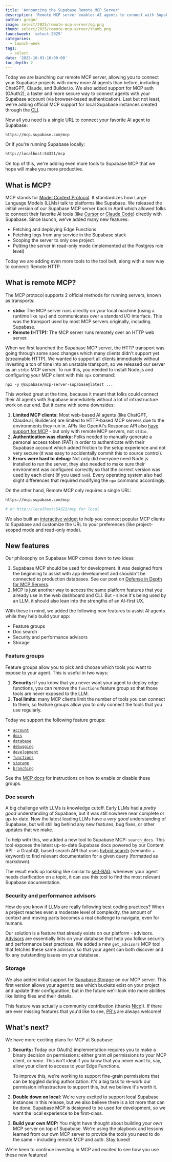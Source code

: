 ```yaml
---
title: 'Announcing the Supabase Remote MCP Server'
description: 'Remote MCP server enables AI agents to connect with Supabase projects.'
author: gregnr
image: select/2025/remote-mcp-server/og.png
thumb: select/2025/remote-mcp-server/thumb.png
launchweek: 'select-2025'
categories:
  - launch-week
tags:
  - select
date: '2025-10-03:10:00:00'
toc_depth: 2
---
```


Today we are launching our remote MCP server, allowing you to connect your Supabase projects with _many_ more AI agents than before, including ChatGPT, Claude, and Builder.io. We also added support for MCP auth (OAuth2), a faster and more secure way to connect agents with your Supabase account (via browser-based authentication). Last but not least, we're adding official MCP support for local Supabase instances created through the [CLI](https://supabase.com/docs/guides/local-development/cli/getting-started).

Now all you need is a single URL to connect your favorite AI agent to Supabase:

```
https://mcp.supabase.com/mcp
```

Or if you're running Supabase locally:

```bash
http://localhost:54321/mcp
```

On top of this, we're adding even more tools to Supabase MCP that we hope will make you more productive.

## What is MCP?

MCP stands for [Model Context Protocol](https://modelcontextprotocol.io/). It standardizes how Large Language Models (LLMs) talk to platforms like Supabase. We released the initial version of our Supabase MCP server back in April which allowed folks to connect their favorite AI tools (like [Cursor](https://www.cursor.com/) or [Claude Code](https://docs.anthropic.com/en/docs/claude-code/overview)) directly with Supabase. Since launch, we've added many new features:

- Fetching and deploying Edge Functions
- Fetching logs from any service in the Supabase stack
- Scoping the server to only one project
- Putting the server in read-only mode (implemented at the Postgres role level)

Today we are adding even more tools to the tool belt, along with a new way to connect: Remote HTTP.

## What is remote MCP?

The MCP protocol supports 2 official methods for running servers, known as transports:

- **stdio:** The MCP server runs directly on your local machine (using a runtime like `npx`) and communicates over a standard I/O interface. This was the transport used by most MCP servers originally, including Supabase.
- **Remote (HTTP):** The MCP server runs remotely over an HTTP web server.

When we first launched the Supabase MCP server, the HTTP transport was going through some spec changes which many clients didn't support yet (streamable HTTP). We wanted to support all clients immediately without investing a ton of time into an unstable transport, so we released our server as an `stdio` MCP server. To run this, you needed to install Node.js and configuring your MCP client with this `npx` command:

```
npx -y @supabase/mcp-server-supabase@latest ...
```

This worked great at the time, because it meant that folks could connect their AI agents with Supabase immediately without a lot of infrastructure work on our end. But it came with some downsides:

1. **Limited MCP clients:** Most web-based AI agents (like ChatGPT, Claude.ai, Builder.io) are limited to HTTP-based MCP servers due to the environments they run in. APIs like OpenAI's Response API also [have support for MCP](https://platform.openai.com/docs/guides/tools-remote-mcp) - but only with remote MCP servers, not `stdio`.
2. **Authentication was clunky:** Folks needed to manually generate a personal access token (PAT) in order to authenticate with their Supabase account which added friction to the setup experience and not very secure (it was easy to accidentally commit this to source control).
3. **Errors were hard to debug:** Not only did everyone need Node.js installed to run the server, they also needed to make sure their environment was configured correctly so that the correct version was used by each client (if you used `nvm`). Every operating system also had slight differences that required modifying the `npx` command accordingly.

On the other hand, Remote MCP only requires a single URL:

```bash
https://mcp.supabase.com/mcp

# or http://localhost:54321/mcp for local
```

We also built an [interactive widget](https://supabase.com/mcp) to help you connect popular MCP clients to Supabase and customize the URL to your preferences (like project-scoped mode and read-only mode).

## New features

Our philosophy on Supabase MCP comes down to two ideas:

1. Supabase MCP should be used for development. It was designed from the beginning to assist with app development and shouldn't be connected to production databases. See our post on [Defense in Depth for MCP Servers](https://supabase.com/blog/defense-in-depth-mcp).
2. MCP is just another way to access the same platform features that you already use in the web dashboard and CLI. But - since it's being used by an LLM, it should also lean into the strengths of an AI-first UX.

With these in mind, we added the following new features to assist AI agents while they help build your app:

- Feature groups
- Doc search
- Security and performance advisors
- Storage

### Feature groups

Feature groups allow you to pick and choose which tools you want to expose to your agent. This is useful in two ways:

1. **Security:** if you know that you never want your agent to deploy edge functions, you can remove the `functions` feature group so that those tools are never exposed to the LLM.
2. **Tool limits:** many MCP clients limit the number of tools you can connect to them, so feature groups allow you to only connect the tools that you use regularly.

Today we support the following feature groups:

- [`account`](https://github.com/supabase-community/supabase-mcp#account)
- [`docs`](https://github.com/supabase-community/supabase-mcp#knowledge-base)
- [`database`](https://github.com/supabase-community/supabase-mcp#database)
- [`debugging`](https://github.com/supabase-community/supabase-mcp#debugging)
- [`development`](https://github.com/supabase-community/supabase-mcp#development)
- [`functions`](https://github.com/supabase-community/supabase-mcp#edge-functions)
- [`storage`](https://github.com/supabase-community/supabase-mcp#storage)
- [`branching`](https://github.com/supabase-community/supabase-mcp#branching-experimental-requires-a-paid-plan)

See the [MCP docs](https://supabase.com/docs/guides/getting-started/mcp) for instructions on how to enable or disable these groups.

### Doc search

A big challenge with LLMs is knowledge cutoff. Early LLMs had a _pretty good_ understanding of Supabase, but it was still nowhere near complete or up-to-date. Now the latest leading LLMs have a _very good_ understanding of Supabase, but will still lag behind any new features, bug fixes, or other updates that we make.

To help with this, we added a new tool to Supabase MCP: `search_docs`. This tool exposes the latest up-to-date Supabase docs powered by our Content API - a GraphQL based search API that uses [hybrid search](https://supabase.com/docs/guides/ai/hybrid-search) (semantic + keyword) to find relevant documentation for a given query (formatted as markdown).

The result ends up looking like similar to [self-RAG](https://arxiv.org/abs/2310.11511): whenever your agent needs clarification on a topic, it can use this tool to find the most relevant Supabase documentation.

### Security and performance advisors

How do you know if LLMs are really following best coding practices? When a project reaches even a moderate level of complexity, the amount of context and moving parts becomes a real challenge to navigate, even for humans.

Our solution is a feature that already exists on our platform - advisors. [Advisors](https://supabase.com/dashboard/project/_/advisors/security) are essentially lints on your database that help you follow security and performance best practices. We added a new `get_advisors` MCP tool that fetches these same advisors so that your agent can both discover and fix any outstanding issues on your database.

### Storage

We also added initial support for [Supabase Storage](https://supabase.com/docs/guides/storage) on our MCP server. This first version allows your agent to see which buckets exist on your project and update their configuration, but in the future we'll look into more abilities like listing files and their details.

This feature was actually a community contribution (thanks [Nico](https://github.com/Ngineer101)!). If there are ever missing features that you'd like to see, [PR's](https://github.com/supabase-community/supabase-mcp/issues/new/choose) are always welcome!

## What's next?

We have more exciting plans for MCP at Supabase:

1. **Security:** Today our OAuth2 implementation requires you to make a binary decision on permissions: either grant _all_ permissions to your MCP client, or _none_. This isn't ideal if you know that you never want to, say, allow your client to access to your Edge Functions.

   To improve this, we're working to support fine-grain permissions that can be toggled during authorization. It's a big task to re-work our permission infrastructure to support this, but we believe it's worth it.

2. **Double down on local:** We're very excited to support local Supabase instances in this release, but we also believe there is a lot more that can be done. Supabase MCP is designed to be used for development, so we want the local experience to be first-class.

3. **Build your own MCP:** You might have thought about building _your own_ MCP server on top of Supabase. We're using the playbook and lessons learned from our own MCP server to provide the tools you need to do the same - including remote MCP and auth. Stay tuned!

We're keen to continue investing in MCP and excited to see how you use these new features!
